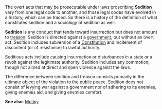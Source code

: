 The overt acts that may be prosecutable under laws proscribing '''Sedition''' vary from one legal code to another, and those legal codes have evolved in a history, which can be traced. So there is a history of the definition of what constitutes sedition and a sociology of sedition as well. 

'''Sedition''' is any conduct that tends toward insurrection but does not amount to [[treason]]. Sedition is directed against a [[government]], but without an overt act. Sedition includes subversion of a [[Constitution]] and incitement of discontent (or of resistance) to lawful authority.

Seditious acts include causing insurrection or disturbances in a state or a revolt against the legitimate authority. Sedition includes any commotion, though not aimed at direct and open violence against the laws.  

The difference between sedition and treason consists primarily in the ultimate object of the violation to the public peace. Sedition does not consist of levying war against a government nor of adhering to its enemies, giving enemies aid, and giving enemies comfort.

'''See also''': [[Mutiny]]